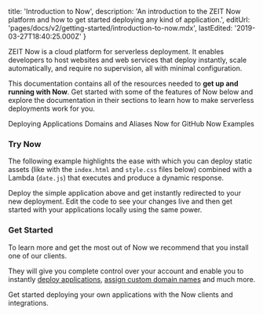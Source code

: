 
  title: 'Introduction to Now',
  description:
    'An introduction to the ZEIT Now platform and how to get started deploying any kind of application.',
  editUrl: 'pages/docs/v2/getting-started/introduction-to-now.mdx',
  lastEdited: '2019-03-27T18:40:25.000Z'
}

ZEIT Now is a cloud platform for serverless deployment. It enables developers to host websites and web services that deploy instantly, scale automatically, and require no supervision, all with minimal configuration.

This documentation contains all of the resources needed to **get up and running with Now**. Get started with some of the features of Now below and explore the documentation in their sections to learn how to make serverless deployments work for you.

<SectionButtons>
  <SectionButton href="/docs/v2/deployments/basics">
    Deploying Applications
  </SectionButton>
  <SectionButton href="/docs/v2/domains-and-aliases/introduction">
    Domains and Aliases
  </SectionButton>
  <SectionButton href="/docs/v2/integrations/now-for-github">
    Now for GitHub
  </SectionButton>
  <SectionButton href="/examples">Now Examples</SectionButton>
</SectionButtons>

### Try Now

The following example highlights the ease with which you can deploy static assets (like with the `index.html` and `style.css` files below) combined with a Lambda (`date.js`) that executes and produce a dynamic response.

<Introduction />

Deploy the simple application above and get instantly redirected to your new deployment. Edit the code to see your changes live and then get started with your applications locally using the same power.

### Get Started

To learn more and get the most out of Now we recommend that you install one of our clients.

They will give you complete control over your account and enable you to instantly [deploy applications](/docs/v2/deployments/basics), [assign custom domain names](/docs/v2/domains-and-aliases/aliasing-a-deployment) and much more.

<Card title="Read Next: Install" href="/docs/v2/getting-started/installation">
  Get started deploying your own applications with the Now clients and
  integrations.
</Card>

